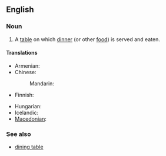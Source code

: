 ==English==

===Noun===
{{en-noun|sg=[[dinner]] [[table]]}}

# A [[table]] on which [[dinner]] (or other [[food]]) is served and eaten.

====Translations====
{{trans-top|a table on which dinner is served and eaten}}
* Armenian: {{t-|hy|ճաշասեղան|tr=č̣ašaseġan}}
* Chinese:
*: Mandarin: {{t|zh|餐桌|tr=cānzhuō|sc=Hani}}
* Finnish: {{t-|fi|ruokapöytä}}
{{trans-mid}}
* Hungarian: {{t-|hu|étkezőasztal}}
* Icelandic: {{t-|is|matarborð|n}}
* [[Macedonian]]: {{t|mk|трпезариска маса|f|tr=trpezáriska mása}}
{{trans-bottom}}

===See also===
* [[dining table]]